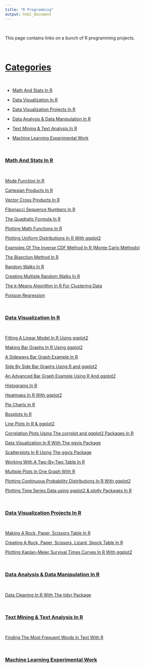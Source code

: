 ```yaml
---
title: "R Programming"
output: html_document
---
```


&nbsp;

This page contains links on a bunch of R programming projects. 

&nbsp;

# <u>Categories</u>

&nbsp;

* <a href="#mathstats">Math And Stats In R</a>

* <a href="#rvisual">Data Visualization In R</a>

* <a href="#visualprojects">Data Visualization Projects In R</a>

* <a href="#rdata">Data Analysis & Data Manipulation In R</a>

* <a href="#textmining">Text Mining & Text Analysis In R</a>

* <a href="#ml">Machine Learning Experimental Work</a>

&nbsp;

<a name="mathstats"></a>

### <u>Math And Stats In R</u>

&nbsp;

[Mode Function In R](./rmath-mode-function.html)

[Cartesian Products In R](./rmath-cartesian-prod.html)

[Vector Cross Products In R](./rmath-cross-prod-r.html)

[Fibonacci Sequence Numbers In R](./rmath-fibonacci.html)

[The Quadratic Formula In R](./rmath-quad-formula-r.html)

[Plotting Math Functions In R](./rmath-plotting-math-functions.html)

[Plotting Uniform Distributions In R With ggplot2](./rmath-uniform-plots.html)

[Examples Of The Inverse CDF Method In R (Monte Carlo Methods)](./rmath-inverse-cdf-examples.html)

[The Bisection Method In R](./rmath-bisection-method.html)

[Random Walks In R](./rmath-random-walks.html)

[Creating Multiple Random Walks In R](./rmath-multiple-rwalks.html)

[The k-Means Algorithm In R For Clustering Data](./rmath-kmeans.html)

[Poisson Regression](./rmath-poisson-regression.html)

<a name="rvisual"></a>

&nbsp;

### <u>Data Visualization In R</u>

&nbsp;

[Fitting A Linear Model In R Using ggplot2](./rvisual-linear-model.html)

[Making Bar Graphs In R Using ggplot2](./rvisual-bargraphs.html)

[A Sideways Bar Graph Example In R](./rvisual-sideways-bargraph.html)

[Side By Side Bar Graphs Using R and ggplot2](./rvisual-sidebyside-bar.html)

[An Advanced Bar Graph Example Using R And ggplot2](./rvisual-adv-bargraphs.html)

[Histograms In R](./rvisual-histograms.html)

[Heatmaps In R With ggplot2](./rvisual-heatmaps.html)

[Pie Charts In R](./rvisual-piecharts.html)

[Boxplots In R](./rvisual-boxplots.html)

[Line Plots In R & ggplot2](./rvisual-line-plots.html)

[Correlation Plots Using The corrplot and ggplot2 Packages In R](./rvisual-corrplots.html)

[Data Visualization In R With The ggvis Package](./rvisual-ggvis-guide.html)

[Scatterplots In R Using The ggvis Package](./rvisual-scatterplots-ggvis.html)

[Working With A Two-By-Two Table In R](./rvisual-twoway-table.html)

[Multiple Plots In One Graph With R](./rvisual-multiple-plots.html)

[Plotting Continuous Probability Distributions In R With ggplot2](./rvisual-cont-prob-dists.html)

[Plotting Time Series Data using ggplot2 & plotly Packages In R](./rvisual-timeseries-plot.html)

&nbsp;

<a name="visualprojects"></a>

### <u>Data Visualization Projects In R</u>

&nbsp;

[Making A Rock, Paper, Scissors Table In R](./rvisual-rockpaperscissors.html)

[Creating A Rock, Paper, Scissors, Lizard, Spock Table In R](./rvisual-rpsls.html)

[Plotting Kaplan-Meier Survival Times Curves In R With ggplot2](./rvisual-kaplan-meier.html)

&nbsp;

<a name="rdata"></a>

### <u>Data Analysis & Data Manipulation In R</u>

&nbsp;

[Data Cleaning In R With The tidyr Package](./ranalysis-tidyr-clean.html)



&nbsp;

<a name="textmining"></a>

### <u>Text Mining & Text Analysis In R</u>

&nbsp;

[Finding The Most Frequent Words In Text With R](./rtext-freq-words.html)

&nbsp;

<a name="ml"></a>

### <u>Machine Learning Experimental Work</u>

&nbsp;
